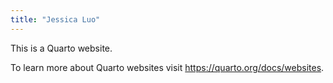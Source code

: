 ```yaml
---
title: "Jessica Luo"
---
```


This is a Quarto website.

To learn more about Quarto websites visit <https://quarto.org/docs/websites>.
